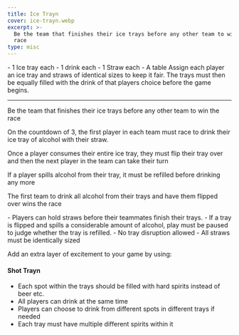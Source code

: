 ```yaml
---
title: Ice Trayn
cover: ice-trayn.webp
excerpt: >-
  Be the team that finishes their ice trays before any other team to win the
  race
type: misc
---
```


<GameHero
  cover="/BeerGoggleGames/images/ice-trayn.webp"
  alt="Ice Trayn"
/>

<GameSection title="Equipment" icon="/BeerGoggleGames/images/liquor.webp">
-   1 Ice tray each
-   1 drink each
-   1 Straw each
-   A table
</GameSection>

<GameSection title="Setup" icon="/BeerGoggleGames/images/settings.webp">
Assign each player an ice tray and straws of identical sizes to keep it fair. The trays must then be equally filled with the drink of that players choice before the game begins.

* * *
</GameSection>

<GameSection title="Aim of the Game" icon="/BeerGoggleGames/images/target.webp">
<p>Be the team that finishes their ice trays before any other team to win the race</p>
</GameSection>

<GameSection title="How to Play" icon="/BeerGoggleGames/images/question.webp">
On the countdown of 3, the first player in each team must race to drink their ice tray of alcohol with their straw.

Once a player consumes their entire ice tray, they must flip their tray over and then the next player in the team can take their turn

If a player spills alcohol from their tray, it must be refilled before drinking any more

The first team to drink all alcohol from their trays and have them flipped over wins the race
</GameSection>

<GameSection title="Rules" icon="/BeerGoggleGames/images/rules.webp">
-   Players can hold straws before their teammates finish their trays.
-   If a tray is flipped and spills a considerable amount of alcohol, play must be paused to judge whether the tray is refilled.
-   No tray disruption allowed
-   All straws must be identically sized
</GameSection>

<GameSection title="Special Edition" icon="/BeerGoggleGames/images/special.webp">

<p>Add an extra layer of excitement to your game by using:</p>

<h4>Shot Trayn</h4>

-   Each spot within the trays should be filled with hard spirits instead of beer etc.
-   All players can drink at the same time
-   Players can choose to drink from different spots in different trays if needed
-   Each tray must have multiple different spirits within it
</GameSection>

<ShareButtons title="Ice Trayn" />

<FeedbackCard>
</FeedbackCard>
